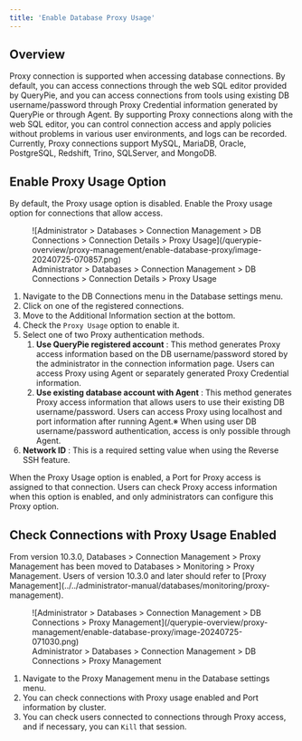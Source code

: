 ```yaml
---
title: 'Enable Database Proxy Usage'
---
```



## Overview

Proxy connection is supported when accessing database connections. By default, you can access connections through the web SQL editor provided by QueryPie, and you can access connections from tools using existing DB username/password through Proxy Credential information generated by QueryPie or through Agent. By supporting Proxy connections along with the web SQL editor, you can control connection access and apply policies without problems in various user environments, and logs can be recorded. Currently, Proxy connections support MySQL, MariaDB, Oracle, PostgreSQL, Redshift, Trino, SQLServer, and MongoDB.


## Enable Proxy Usage Option

By default, the Proxy usage option is disabled. Enable the Proxy usage option for connections that allow access.

<figure data-layout="center" data-align="center">
![Administrator &gt; Databases &gt; Connection Management &gt; DB Connections &gt; Connection Details &gt; Proxy Usage](/querypie-overview/proxy-management/enable-database-proxy/image-20240725-070857.png)
<figcaption>
Administrator &gt; Databases &gt; Connection Management &gt; DB Connections &gt; Connection Details &gt; Proxy Usage
</figcaption>
</figure>

1. Navigate to the DB Connections menu in the Database settings menu.
2. Click on one of the registered connections.
3. Move to the Additional Information section at the bottom.
4. Check the `Proxy Usage` option to enable it.
5. Select one of two Proxy authentication methods.
    1.  **Use QueryPie registered account** : This method generates Proxy access information based on the DB username/password stored by the administrator in the connection information page. Users can access Proxy using Agent or separately generated Proxy Credential information.
    2.  **Use existing database account with Agent**  : This method generates Proxy access information that allows users to use their existing DB username/password. Users can access Proxy using localhost and port information after running Agent.※ When using user DB username/password authentication, access is only possible through Agent.
6.  **Network ID**  : This is a required setting value when using the Reverse SSH feature.

When the Proxy Usage option is enabled, a Port for Proxy access is assigned to that connection. Users can check Proxy access information when this option is enabled, and only administrators can configure this Proxy option.


## Check Connections with Proxy Usage Enabled

<Callout type="info">
From version 10.3.0, Databases &gt; Connection Management &gt; Proxy Management has been moved to Databases &gt; Monitoring &gt; Proxy Management. Users of version 10.3.0 and later should refer to [Proxy Management](../../administrator-manual/databases/monitoring/proxy-management).
</Callout>

<figure data-layout="center" data-align="center">
![Administrator &gt; Databases &gt; Connection Management &gt; DB Connections &gt; Proxy Management](/querypie-overview/proxy-management/enable-database-proxy/image-20240725-071030.png)
<figcaption>
Administrator &gt; Databases &gt; Connection Management &gt; DB Connections &gt; Proxy Management
</figcaption>
</figure>

1. Navigate to the Proxy Management menu in the Database settings menu.
2. You can check connections with Proxy usage enabled and Port information by cluster.
3. You can check users connected to connections through Proxy access, and if necessary, you can `Kill` that session.


